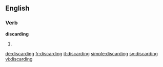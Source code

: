 ==English==

===Verb===
'''discarding'''

# {{present participle of|discard}}

[[de:discarding]]
[[fr:discarding]]
[[it:discarding]]
[[simple:discarding]]
[[sv:discarding]]
[[vi:discarding]]